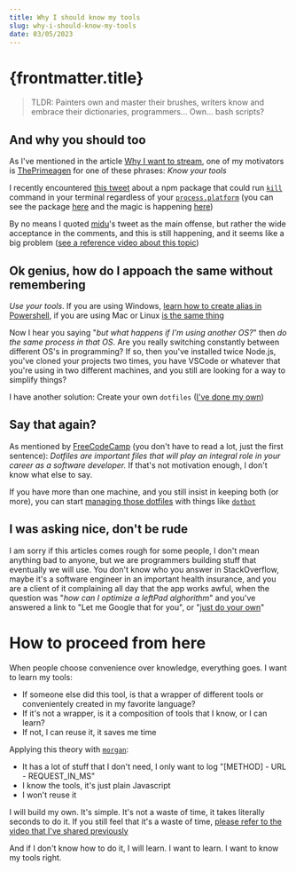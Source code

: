 ```yaml
---
title: Why I should know my tools
slug: why-i-should-know-my-tools
date: 03/05/2023
---
```



# {frontmatter.title}

> TLDR: Painters own and master their brushes, writers know and embrace their dictionaries, programmers... Own... bash scripts?

## And why you should too

As I've mentioned in the article [Why I want to stream](/articles/why-i-want-to-stream), one of my motivators is [ThePrimeagen](https://www.twitch.tv/theprimeagen) for one of these phrases: _Know your tools_

I recently encountered [this tweet](https://twitter.com/midudev/status/1653702971652296706) about a npm package that could run [`kill`](https://man7.org/linux/man-pages/man1/kill.1.html) command in your terminal regardless of your [`process.platform`](https://nodejs.org/api/process.html#processplatform) (you can see the package [here](https://www.npmjs.com/package/kill-port) and the magic is happening [here](https://github.com/tiaanduplessis/kill-port/blob/master/index.js))

By no means I quoted [midu](https://twitter.com/midudev)'s tweet as the main offense, but rather the wide acceptance in the comments, and this is still happening, and it seems like a big problem ([see a reference video about this topic](https://www.youtube.com/watch?v=NmHUjxKpD90))

## Ok genius, how do I appoach the same without remembering

_Use your tools_. If you are using Windows, [learn how to create alias in Powershell](https://stackoverflow.com/questions/24914589/how-to-create-permanent-powershell-aliases), if you are using Mac or Linux [is the same thing](https://askubuntu.com/questions/17536/how-do-i-create-a-permanent-bash-alias)

Now I hear you saying "_but what happens if I'm using another OS?_" then *do the same process in that OS*. Are you really switching constantly between different OS's in programming? If so, then you've installed twice Node.js, you've cloned your projects two times, you have VSCode or whatever that you're using in two different machines, and you still are looking for a way to simplify things?

I have another solution: Create your own `dotfiles` ([I've done my own](https://github.com/FMGordillo/dotfiles))

## Say that again?

As mentioned by [FreeCodeCamp](https://www.freecodecamp.org/news/dotfiles-what-is-a-dot-file-and-how-to-create-it-in-mac-and-linux/) (you don't have to read a lot, just the first sentence): _Dotfiles are important files that will play an integral role in your career as a software developer._ If that's not motivation enough, I don't know what else to say.

If you have more than one machine, and you still insist in keeping both (or more), you can start [managing those dotfiles](https://www.anishathalye.com/2014/08/03/managing-your-dotfiles/) with things like [`dotbot`](https://github.com/anishathalye/dotbot)

## I was asking nice, don't be rude

I am sorry if this articles comes rough for some people, I don't mean anything bad to anyone, but we are programmers building stuff that eventually we will use. You don't know who you answer in StackOverflow, maybe it's a software engineer in an important health insurance, and you are a client of it complaining all day that the app works awful, when the question was "_how can I optimize a leftPad alghorithm_" and you've answered a link to "Let me Google that for you", or "[just do your own](https://twitter.com/search?q=leftpad&src=typed_query)"

# How to proceed from here

When people choose convenience over knowledge, everything goes. I want to learn my tools:
- If someone else did this tool, is that a wrapper of different tools or convenientely created in my favorite language?
- If it's not a wrapper, is it a composition of tools that I know, or I can learn?
- If not, I can reuse it, it saves me time

Applying this theory with [`morgan`](https://github.com/expressjs/morgan):
- It has a lot of stuff that I don't need, I only want to log "[METHOD] - URL - REQUEST_IN_MS"
- I know the tools, it's just plain Javascript
- I won't reuse it

I will build my own. It's simple. It's not a waste of time, it takes literally seconds to do it. If you still feel that it's a waste of time, [please refer to the video that I've shared previously](https://www.youtube.com/watch?v=NmHUjxKpD90)

And if I don't know how to do it, I will learn. I want to learn. I want to know my tools right.
